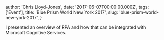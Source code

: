 
  author: 'Chris Lloyd-Jones',
  date: '2017-06-07T00:00:00.000Z',
  tags: ['Event'],
  title: 'Blue Prism World New York 2017',
  slug: 'blue-prism-world-new-york-2017',
}


<p>I presented an overview of RPA and how that can be integrated with Microsoft Cognitive Services.</p>